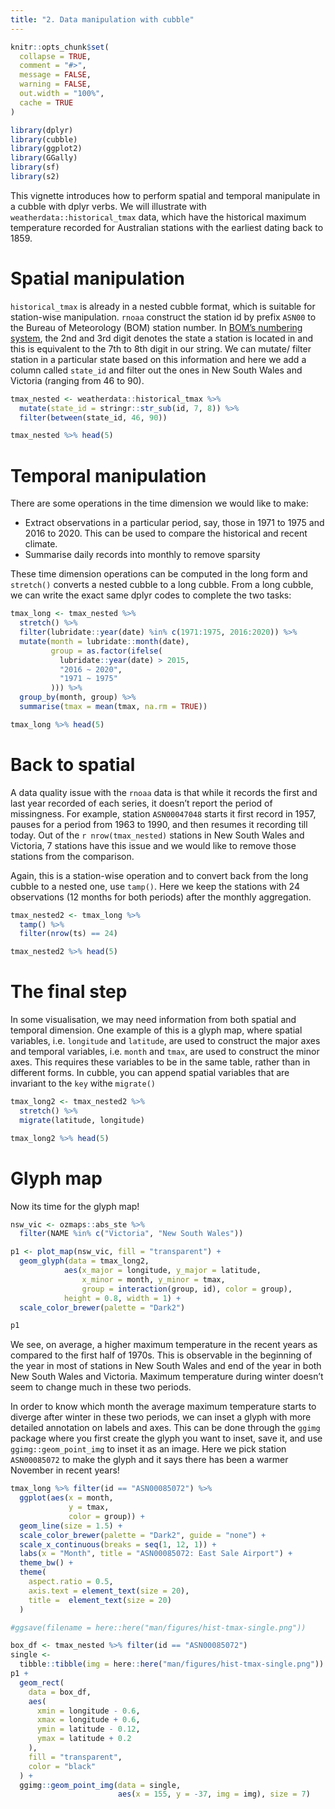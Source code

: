 ```yaml
---
title: "2. Data manipulation with cubble"
---
```


```r
knitr::opts_chunk$set(
  collapse = TRUE,
  comment = "#>",
  message = FALSE, 
  warning = FALSE,
  out.width = "100%", 
  cache = TRUE
)
```

```r
library(dplyr)
library(cubble)
library(ggplot2)
library(GGally)
library(sf)
library(s2)
```

This vignette introduces how to perform spatial and temporal manipulate in a cubble with dplyr verbs. We will illustrate with `weatherdata::historical_tmax` data, which have the historical maximum temperature recorded for Australian stations with the earliest dating back to 1859.

# Spatial manipulation 

`historical_tmax` is already in a nested cubble format, which is suitable for station-wise manipulation. `rnoaa` construct the station id by prefix `ASN00` to the Bureau of Meteorology (BOM) station number. In  [BOM's numbering system](http://www.bom.gov.au/climate/cdo/about/site-num.shtml), the 2nd and 3rd digit denotes the state a station is located in and this is equivalent to the 7th to 8th digit in our string. We can mutate/ filter station in a particular state based on this information and here we add a column called `state_id` and filter out the ones in New South Wales and Victoria (ranging from 46 to 90). 

```r
tmax_nested <- weatherdata::historical_tmax %>%
  mutate(state_id = stringr::str_sub(id, 7, 8)) %>%
  filter(between(state_id, 46, 90))

tmax_nested %>% head(5)
```

# Temporal manipulation 

There are some operations in the time dimension we would like to make:

  - Extract observations in a particular period, say, those in 1971 to 1975 and 2016 to 2020. This can be used to compare the historical and recent climate. 
  - Summarise daily records into monthly to remove sparsity
  
These time dimension operations can be computed in the long form and `stretch()` converts a nested cubble to a long cubble. From a long cubble, we can write the exact  same dplyr codes to complete the two tasks: 

```r
tmax_long <- tmax_nested %>%
  stretch() %>%
  filter(lubridate::year(date) %in% c(1971:1975, 2016:2020)) %>%
  mutate(month = lubridate::month(date),
         group = as.factor(ifelse(
           lubridate::year(date) > 2015,
           "2016 ~ 2020",
           "1971 ~ 1975"
         ))) %>%
  group_by(month, group) %>%
  summarise(tmax = mean(tmax, na.rm = TRUE))

tmax_long %>% head(5)
```

# Back to spatial

A data quality issue with the `rnoaa` data is that while it records the first and last year recorded of each series,  it doesn't report the period of missingness. For example, station `ASN00047048` starts it first record in 1957, pauses for a period from 1963 to 1990, and then resumes it recording till today. Out of the `r nrow(tmax_nested)` stations in New South Wales and Victoria, 7 stations have this issue and we would like to remove those stations from the comparison.

Again, this is a station-wise operation and to convert back from the long cubble to a nested one, use `tamp()`. Here we keep the stations with 24 observations (12 months for both periods) after the monthly aggregation.

```r
tmax_nested2 <- tmax_long %>%
  tamp() %>%
  filter(nrow(ts) == 24)

tmax_nested2 %>% head(5)
```


# The final step

In some visualisation, we may need information from both spatial and temporal dimension. One example of this is a glyph map, where spatial variables, i.e. `longitude` and `latitude`, are used to construct the major axes and temporal variables, i.e. `month` and `tmax`, are used to construct the minor axes. This requires these variables to be in the same table, rather than in different forms. In cubble, you can append spatial variables that are invariant to the `key` withe `migrate()`


```r
tmax_long2 <- tmax_nested2 %>%
  stretch() %>%
  migrate(latitude, longitude)

tmax_long2 %>% head(5)
```


# Glyph map

Now its time for the glyph map! 

```r
nsw_vic <- ozmaps::abs_ste %>% 
  filter(NAME %in% c("Victoria", "New South Wales"))

p1 <- plot_map(nsw_vic, fill = "transparent") +
  geom_glyph(data = tmax_long2, 
            aes(x_major = longitude, y_major = latitude,
                x_minor = month, y_minor = tmax,
                group = interaction(group, id), color = group),
            height = 0.8, width = 1) +
  scale_color_brewer(palette = "Dark2")

p1
```

We see, on average, a higher maximum temperature in the recent years as compared to the first half of 1970s. This is observable in the beginning of the year in most of stations in New South Wales and end of the year in both New South Wales and Victoria. Maximum temperature during winter doesn't seem to change much in these two periods. 

In order to know which month the average maximum temperature starts to diverge after winter in these two periods, we can inset a glyph with more detailed annotation on labels and axes. This can be done through the `ggimg` package where you first create the glyph you want to inset, save it, and use `ggimg::geom_point_img` to inset it as an image. Here we pick station `ASN00085072` to make the glyph and it says there has been a warmer November in recent years!

```r
tmax_long %>% filter(id == "ASN00085072") %>%
  ggplot(aes(x = month,
             y = tmax,
             color = group)) +
  geom_line(size = 1.5) +
  scale_color_brewer(palette = "Dark2", guide = "none") +
  scale_x_continuous(breaks = seq(1, 12, 1)) +
  labs(x = "Month", title = "ASN00085072: East Sale Airport") +
  theme_bw() +
  theme(
    aspect.ratio = 0.5,
    axis.text = element_text(size = 20),
    title =  element_text(size = 20)
  )

#ggsave(filename = here::here("man/figures/hist-tmax-single.png"))
```

```r
box_df <- tmax_nested %>% filter(id == "ASN00085072")
single <-
  tibble::tibble(img = here::here("man/figures/hist-tmax-single.png"))
p1 +
  geom_rect(
    data = box_df,
    aes(
      xmin = longitude - 0.6,
      xmax = longitude + 0.6,
      ymin = latitude - 0.12,
      ymax = latitude + 0.2
    ),
    fill = "transparent",
    color = "black"
  ) +
  ggimg::geom_point_img(data = single,
                        aes(x = 155, y = -37, img = img), size = 7)
```

